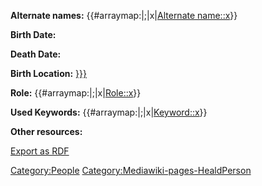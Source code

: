 <includeonly>
'''Alternate names:''' {{#arraymap:{{{Alternate names|}}}|;|x|[[Alternate name::x]]}}

'''Birth Date:'''  {{Date
  |Birth
  |Date={{{Birth Date|}}}
  |Circa={{{Birth Circa|}}}
  |Concurrence={{{Birth Concurrence}}}
  |Questionable={{{Birth Questionable}}}
  |EndDate={{{Birth Date End|}}}
  |EndCirca={{{Birth Circa End|}}}
  |EndConcurrence={{{Birth Concurrence End|}}}
  |EndQuestionable={{{Birth Questionable End|}}}
}}

'''Death Date:'''  {{Date
  |Death
  |Date={{{Death Date|}}}
  |Circa={{{Death Circa|}}}
  |Concurrence={{{Death Concurrence}}}
  |Questionable={{{Death Questionable}}}
  |EndDate={{{Death Date End|}}}
  |EndCirca={{{Death Circa End|}}}
  |EndConcurrence={{{Death Concurrence End|}}}
  |EndQuestionable={{{Death Questionable End|}}}
}}

'''Birth Location:''' [[Birth Location::{{{Birth Location|}}}]]

'''Role:''' {{#arraymap:{{{Roles|}}}|;|x|[[Role::x]]}}

'''Used Keywords:''' {{#arraymap:{{{Keywords|}}}|;|x|[[Keyword::x]]}}

'''Other resources:'''
{{{Other resources|}}}

[[:Special:ExportRDF/{{PAGENAME}}|Export as RDF]]

[[Category:People]]
</includeonly><noinclude>[[Category:Mediawiki-pages-HealdPerson]]</noinclude>
